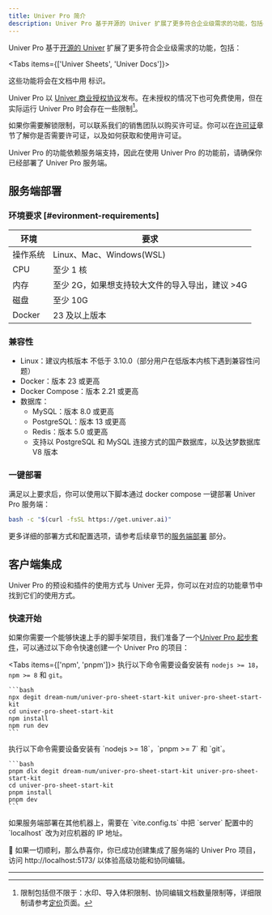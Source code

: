 ```yaml
---
title: Univer Pro 简介
description: Univer Pro 基于开源的 Univer 扩展了更多符合企业级需求的功能，包括导入导出、打印、协同编辑等。
---
```



Univer Pro 基于[开源的 Univer](https://github.com/dream-num/univer) 扩展了更多符合企业级需求的功能，包括：

<Tabs items={['Univer Sheets', 'Univer Docs']}>
  <Tab>
    <Cards>
      <Card title="高级公式引擎" href="/zh-CN/guides/sheets/features/advanced-formula" />
      <Card title="数据透视表" href="/zh-CN/guides/sheets/features/pivot-table" />
      <Card title="迷你图" href="/zh-CN/guides/sheets/features/sparkline" />
      <Card title="图表" href="/zh-CN/guides/sheets/features/charts" />
      <Card title="导入导出" href="/zh-CN/guides/sheets/features/import-export" />
      <Card title="打印" href="/zh-CN/guides/sheets/features/print" />
      <Card title="协同编辑（包含协同光标和历史记录）" href="/zh-CN/guides/sheets/features/collaboration" />
      <Card title="编辑历史" href="/zh-CN/guides/sheets/features/edit-history" />
    </Cards>
  </Tab>
  <Tab>
    <Cards>
      <Card title="导入导出" href="/zh-CN/guides/docs/features/import-export" />
      <Card title="打印" href="/zh-CN/guides/docs/features/print" />
      <Card title="协同编辑（包含协同光标和历史记录）" href="/zh-CN/guides/docs/features/collaboration" />
    </Cards>
  </Tab>
</Tabs>

这些功能将会在文档中用 <IconWrapper className="inline-flex" type="pro" size="sm" icon={null} /> 标识。

Univer Pro 以 [Univer 商业授权协议](https://univer.ai/zh-CN/license)发布。在未授权的情况下也可免费使用，但在实际运行 Univer Pro 时会存在一些限制[^1]。

如果你需要解锁限制，可以联系我们的销售团队以购买许可证。你可以在[许可证](/zh-CN/guides/pro/license)章节了解你是否需要许可证，以及如何获取和使用许可证。

<Callout type="warning">
  Univer Pro 的功能依赖服务端支持，因此在使用 Univer Pro 的功能前，请确保你已经部署了 Univer Pro 服务端。
</Callout>

## 服务端部署

### 环境要求 [#evironment-requirements]

| 环境 | 要求 |
| ---- | ---- |
| 操作系统 | Linux、Mac、Windows(WSL) |
| CPU | 至少 1 核 |
| 内存 | 至少 2G，如果想支持较大文件的导入导出，建议 >4G |
| 磁盘 | 至少 10G |
| Docker | 23 及以上版本 |

### 兼容性

- Linux：建议内核版本 不低于 3.10.0（部分用户在低版本内核下遇到兼容性问题）
- Docker：版本 23 或更高
- Docker Compose：版本 2.21 或更高
- 数据库：
  - MySQL：版本 8.0 或更高
  - PostgreSQL：版本 13 或更高
  - Redis：版本 5.0 或更高
  - 支持以 PostgreSQL 和 MySQL 连接方式的国产数据库，以及达梦数据库 V8 版本

### 一键部署

满足以上要求后，你可以使用以下脚本通过 docker compose 一键部署 Univer Pro 服务端：

```bash
bash -c "$(curl -fsSL https://get.univer.ai)"
```

更多详细的部署方式和配置选项，请参考后续章节的[服务端部署](/zh-CN/guides/pro/server) 部分。

## 客户端集成

Univer Pro 的预设和插件的使用方式与 Univer 无异，你可以在对应的功能章节中找到它们的使用方式。

### 快速开始

如果你需要一个能够快速上手的脚手架项目，我们准备了一个[Univer Pro 起步套件](https://github.com/dream-num/univer-pro-sheet-start-kit)，可以通过以下命令快速创建一个 Univer Pro 的项目：

<Tabs items={['npm', 'pnpm']}>
  <Tab>
    执行以下命令需要设备安装有 `nodejs >= 18`，`npm >= 8` 和 `git`。

    ```bash
    npx degit dream-num/univer-pro-sheet-start-kit univer-pro-sheet-start-kit
    cd univer-pro-sheet-start-kit
    npm install
    npm run dev
    ```
  </Tab>
  <Tab>
    执行以下命令需要设备安装有 `nodejs >= 18`，`pnpm >= 7` 和 `git`。

    ```bash
    pnpm dlx degit dream-num/univer-pro-sheet-start-kit univer-pro-sheet-start-kit
    cd univer-pro-sheet-start-kit
    pnpm install
    pnpm dev
    ```
  </Tab>
</Tabs>

<Callout>
  如果服务端部署在其他机器上，需要在 `vite.config.ts` 中把 `server` 配置中的 `localhost` 改为对应机器的 IP 地址。
</Callout>

🎉 如果一切顺利，那么恭喜你，你已成功创建集成了服务端的 Univer Pro 项目，访问 http://localhost:5173/ 以体验高级功能和协同编辑。

---

[^1]: 限制包括但不限于：水印、导入体积限制、协同编辑文档数量限制等，详细限制请参考[定价](https://univer.ai/zh-CN/pricing)页面。
